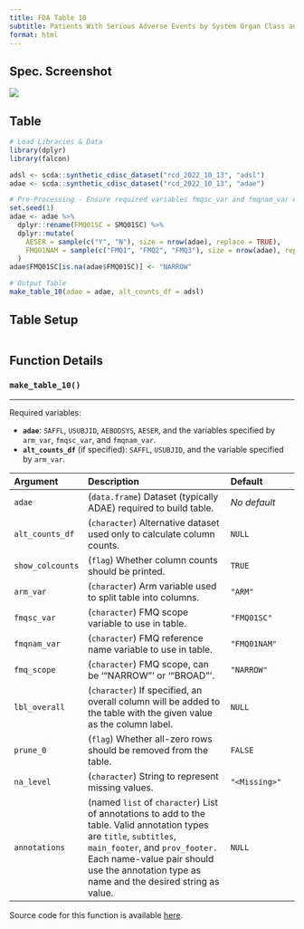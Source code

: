 ```yaml
---
title: FDA Table 10
subtitle: Patients With Serious Adverse Events by System Organ Class and FDA Medical Query (Narrow), Safety Population, Pooled Analyses
format: html
---
```


::: panel-tabset
## Spec. Screenshot

![](../assets/images/screenshots/table_10.png){fig-align="center"}

## Table

```r
# Load Libraries & Data
library(dplyr)
library(falcon)

adsl <- scda::synthetic_cdisc_dataset("rcd_2022_10_13", "adsl")
adae <- scda::synthetic_cdisc_dataset("rcd_2022_10_13", "adae")

# Pre-Processing - Ensure required variables fmqsc_var and fmqnam_var exist in adae
set.seed(1)
adae <- adae %>%
  dplyr::rename(FMQ01SC = SMQ01SC) %>%
  dplyr::mutate(
    AESER = sample(c("Y", "N"), size = nrow(adae), replace = TRUE),
    FMQ01NAM = sample(c("FMQ1", "FMQ2", "FMQ3"), size = nrow(adae), replace = TRUE)
  )
adae$FMQ01SC[is.na(adae$FMQ01SC)] <- "NARROW"

# Output Table
make_table_10(adae = adae, alt_counts_df = adsl)
```

## Table Setup

```r
```

## Function Details

### `make_table_10()`

------------------------------------------------------------------------

Required variables:

-   **`adae`**: `SAFFL`, `USUBJID`, `AEBODSYS`, `AESER`, and the variables specified by `arm_var`, `fmqsc_var`, and `fmqnam_var`.
-   **`alt_counts_df`** (if specified): `SAFFL`, `USUBJID`, and the variable specified by `arm_var`.

| Argument         | Description                                                                                                                                                                                                                                            | Default       |
|:-----------------|:------------------------------------|:-----------------|
| `adae`           | (`data.frame`) Dataset (typically ADAE) required to build table.                                                                                                                                                                                       | *No default*  |
| `alt_counts_df`  | (`character`) Alternative dataset used only to calculate column counts.                                                                                                                                                                                | `NULL`        |
| `show_colcounts` | (`flag`) Whether column counts should be printed.                                                                                                                                                                                                      | `TRUE`        |
| `arm_var`        | (`character`) Arm variable used to split table into columns.                                                                                                                                                                                           | `"ARM"`       |
| `fmqsc_var`      | (`character`) FMQ scope variable to use in table.                                                                                                                                                                                                      | `"FMQ01SC"`   |
| `fmqnam_var`     | (`character`) FMQ reference name variable to use in table.                                                                                                                                                                                             | `"FMQ01NAM"`  |
| `fmq_scope`      | (`character`) FMQ scope, can be '"NARROW"' or '"BROAD"'.                                                                                                                                                                                               | `"NARROW"`    |
| `lbl_overall`    | (`character`) If specified, an overall column will be added to the table with the given value as the column label.                                                                                                                                     | `NULL`        |
| `prune_0`        | (`flag`) Whether all-zero rows should be removed from the table.                                                                                                                                                                                       | `FALSE`       |
| `na_level`       | (`character`) String to represent missing values.                                                                                                                                                                                                      | `"<Missing>"` |
| `annotations`    | (named `list` of `character`) List of annotations to add to the table. Valid annotation types are `title`, `subtitles`, `main_footer`, and `prov_footer.` Each name-value pair should use the annotation type as name and the desired string as value. | `NULL`        |

Source code for this function is available [here](https://github.com/pharmaverse/falcon/blob/main/R/fda-table_10.R).
:::
